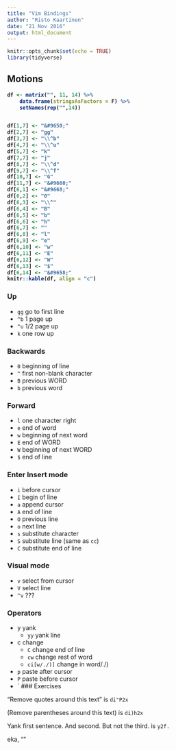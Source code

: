 ```yaml
---
title: "Vim Bindings"
author: "Risto Kaartinen"
date: "21 Nov 2016"
output: html_document
---
```


```r
knitr::opts_chunk$set(echo = TRUE)
library(tidyverse)
```

## Motions

<b>
```r
df <- matrix("", 11, 14) %>% 
    data.frame(stringsAsFactors = F) %>% 
    setNames(rep("",14))


df[1,7] <- "&#9650;"
df[2,7] <- "gg"
df[3,7] <- "\\^b"
df[4,7] <- "\\^u"
df[5,7] <- "k"
df[7,7] <- "j"
df[8,7] <- "\\^d"
df[9,7] <- "\\^f"
df[10,7] <- "G"
df[11,7] <- "&#9660;"
df[6,1] <- "&#9668;"
df[6,2] <- "0"
df[6,3] <- "\\^"
df[6,4] <- "B"
df[6,5] <- "b"
df[6,6] <- "h"
df[6,7] <- ""
df[6,8] <- "l"
df[6,9] <- "e"
df[6,10] <- "w"
df[6,11] <- "E"
df[6,12] <- "W"
df[6,13] <- "$"
df[6,14] <- "&#9658;"
knitr::kable(df, align = "c")
```
</b>

### Up

* `gg` go to first line
* `^b` 1 page up
* `^u` 1/2 page up
* `k` one row up

### Backwards

* `0` beginning of line
* `^` first non-blank character
* `B` previous WORD
* `b` previous word

### Forward

* `l` one character right
* `e` end of word
* `w` beginning of next word
* `E` end of WORD
* `W` beginning of next WORD
* `$` end of line

### Enter Insert mode

* `i` before cursor
* `I` begin of line
* `a` append cursor
* `A` end of line
* `O` previous line
* `o` next line
* `s` substitute character
* `S` substitute line (same as `cc`)
* `C` substitute end of line

### Visual mode

* `v` select from cursor
* `V` select line
* `^v` ???

### Operators

* y yank
    * `yy` yank line
* c change
    * `C` change end of line
    * `cw` change rest of word
    * `ci[w/./)]` change in word/./)
* `p` paste after cursor
* `P` paste before cursor
* `
### Exercises

"Remove quotes around this text" is `di"P2x`

(Remove parentheses around this text) is `di)h2x`

Yank first sentence. And second. But not the third. is `y2f.`

eka, ""





    